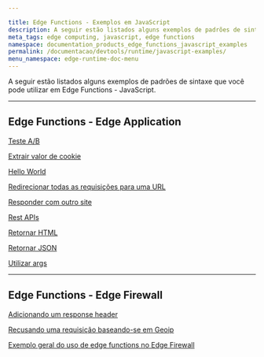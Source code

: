 ```yaml
---

title: Edge Functions - Exemplos em JavaScript
description: A seguir estão listados alguns exemplos de padrões de sintaxe que você pode utilizar em Edge Functions - JavaScript.
meta_tags: edge computing, javascript, edge functions
namespace: documentation_products_edge_functions_javascript_examples
permalink: /documentacao/devtools/runtime/javascript-examples/
menu_namespace: edge-runtime-doc-menu
---
```


A seguir estão listados alguns exemplos de padrões de sintaxe que você pode utilizar em Edge Functions - JavaScript.

---

## Edge Functions - Edge Application

[Teste A/B](/pt-br/documentacao/devtools/runtime/javascript-examples/ab-testing/)

[Extrair valor de cookie](/pt-br/documentacao/devtools/runtime/javascript-examples/cookie-value/)

[Hello World](/pt-br/documentacao/devtools/runtime/javascript-examples/hello-world/)

[Redirecionar todas as requisições para uma URL](/pt-br/documentacao/devtools/runtime/javascript-examples/redirect-requests/)

[Responder com outro site](/pt-br/documentacao/devtools/runtime/javascript-examples/respond-site/)

[Rest APIs](/pt-br/documentacao/devtools/runtime/javascript-examples/rest-apis/)

[Retornar HTML](/pt-br/documentacao/devtools/runtime/javascript-examples/return-html/)

[Retornar JSON](/pt-br/documentacao/devtools/runtime/javascript-examples/return-json/)

[Utilizar args](/pt-br/documentacao/devtools/runtime/javascript-examples/utilizar-args/)

---

## Edge Functions - Edge Firewall

[Adicionando um response header](/pt-br/documentacao/devtools/runtime/javascript-examples/adding-response-header/)

[Recusando uma requisição baseando-se em Geoip](/pt-br/documentacao/devtools/runtime/javascript-examples/deny-request/)

[Exemplo geral do uso de edge functions no Edge Firewall](/pt-br/documentacao/devtools/runtime/javascript-examples/general-firewall-example/)


